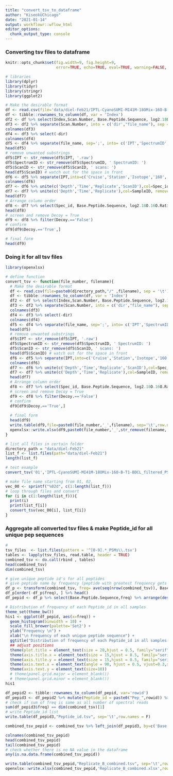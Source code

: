 ```yaml
---
title: "convert_tsv_to_dataframe"
author: "KiseokUChicago"
date: "2021-01-14"
output: workflowr::wflow_html
editor_options:
  chunk_output_type: console
---
```


### Converting tsv files to dataframe
```r
knitr::opts_chunk$set(fig.width=9, fig.height=9,
                      error=TRUE, echo=TRUE, eval=TRUE, warning=FALSE, message=FALSE)
```


```r
# libraries
library(dplyr)
library(tidyr)
library(stringr)
library(ggplot2)

# Make the desirable format
df <- read.csv(file='data/diel-Feb21/IPTL-CyanoSUMI-MI41M-18OMix-16O-B-T1-BDCL_filtered_PSMs.tsv', sep = '\t')
df <- tibble::rownames_to_column(df, var = 'Index')
df2 <- df %>% select(Index,Scan.Number, Base.Peptide.Sequence, log2.18O.16O.Ratio, Target., Decoy.)
df3 <- df2 %>% separate(Scan.Number, into = c('dir',"file_name"), sep = 'IPTL-')
colnames(df3)
df4 <- df3 %>% select(-dir)
colnames(df4)
df5 <- df4 %>% separate(file_name, sep=';', into= c('IPT','SpectrumID','ScanID'))
head(df5)
# remove unwanted substrings
df5$IPT <- str_remove(df5$IPT, '.raw')
df5$SpectrumID <- str_remove(df5$SpectrumID, ' SpectrumID: ')
df5$ScanID <- str_remove(df5$ScanID, ' scans: ') 
head(df5$ScanID) # watch out for the space in front
df6 <- df5 %>% separate(IPT,into=c('Cruise','Station','Isotope','16O','Replicate','Time','Depth'),sep='-') %>% select(-`16O`)
colnames(df6)
df7 <- df6 %>% unite(c('Depth','Time','Replicate','ScanID'),col=Spec_id, remove=F) 
df7 <- df7 %>% unite(c('Depth','Time','Replicate'),col=SampleID, remove=F) 
head(df7)
# Arrange column order
df8 <- df7 %>% select(Spec_id, Base.Peptide.Sequence, log2.18O.16O.Ratio,SampleID,Index,Cruise,Station,Isotope, Replicate, Time, Depth, SpectrumID, ScanID, Target., Decoy.)
head(df8)   
# screen and remove Decoy = True
df9 <- df8 %>% filter(Decoy.=='False')
# confirm
df9[df9$Decoy.=='True',]

# final form
head(df9)

```

### Doing it for all tsv files

```r
library(openxlsx)

# define function
convert_tsv <- function(file_number, filename){
  # Make the desirable format
  df <- read.csv(file=paste0(directory_path,"/" ,filename), sep = '\t')
  df <- tibble::rownames_to_column(df, var = 'Index')
  df2 <- df %>% select(Index,Scan.Number, Base.Peptide.Sequence, log2.18O.16O.Ratio, Target., Decoy.)
  df3 <- df2 %>% separate(Scan.Number, into = c('dir',"file_name"), sep = 'IPTL-')
  colnames(df3)
  df4 <- df3 %>% select(-dir)
  colnames(df4)
  df5 <- df4 %>% separate(file_name, sep=';', into= c('IPT','SpectrumID','ScanID'))
  head(df5)
  # remove unwanted substrings
  df5$IPT <- str_remove(df5$IPT, '.raw')
  df5$SpectrumID <- str_remove(df5$SpectrumID, ' SpectrumID: ')
  df5$ScanID <- str_remove(df5$ScanID, ' scans: ') 
  head(df5$ScanID) # watch out for the space in front
  df6 <- df5 %>% separate(IPT,into=c('Cruise','Station','Isotope','16O','Replicate','Time','Depth'),sep='-') %>% select(-`16O`)
  colnames(df6)
  df7 <- df6 %>% unite(c('Depth','Time','Replicate','ScanID'),col=Spec_id, remove=F) 
  df7 <- df7 %>% unite(c('Depth','Time','Replicate'),col=SampleID, remove=F) 
  head(df7)
  # Arrange column order
  df8 <- df7 %>% select(Spec_id, Base.Peptide.Sequence, log2.18O.16O.Ratio,SampleID,Index,Cruise,Station,Isotope, Replicate, Time, Depth, SpectrumID, ScanID, Target., Decoy.)
  # screen and remove Decoy = True
  df9 <- df8 %>% filter(Decoy.=='False')
  # confirm
  df9[df9$Decoy.=='True',]
  
  # final form
  head(df9)
  write.table(df9,file=paste0(file_number,'_',filename), sep='\t',row.names = F)
  openxlsx::write.xlsx(df9,paste0(file_number,'_',str_remove(filename,'.tsv'),'.xlsx'),rowNames=F)
}

# list all files in certain folder
directory_path = "data/diel-Feb21"
list_f <- list.files(path="data/diel-Feb21")
length(list_f)

# test example
convert_tsv('01','IPTL-CyanoSUMI-MI41M-18OMix-16O-B-T1-BDCL_filtered_PSMs.tsv')

# make file name starting from 01, 02, 
vec_00 <- sprintf("%02d", c(1:length(list_f)))
# loop through files and convert
for (i in c(1:length(list_f))){
  print(i)
  print(list_f[i])
  convert_tsv(vec_00[i], list_f[i])
}


```

### Aggregate all converted tsv files & make Peptide_id for all unique pep sequences

```r
#
tsv_files  <- list.files(pattern = '^[0-9].*_PSMs\\.tsv')
tables <- lapply(tsv_files, read.table, header = TRUE)
combined_tsv <- do.call(rbind , tables)
head(combined_tsv)
dim(combined_tsv)

# give unique peptide id's for all peptides
# give peptide name by frequency (peptide with greatest frequency gets Pep_1)
df_p <- transform(combined_tsv, freq= ave(seq(nrow(combined_tsv)), Base.Peptide.Sequence, FUN=length))
df_p[order(-df_p$freq), ] %>% head()
df_pepid <- df_p %>% select(Base.Peptide.Sequence,freq) %>% arrange(desc(freq)) %>% unique() %>% arrange()

# Distribution of frequency of each Peptide_id in all samples
theme_set(theme_bw())
his1 <- ggplot(df_pepid, aes(x=freq)) +
  geom_histogram(binwidth = 10) +
  scale_fill_brewer(palette='Set2') +
  ylab("Frequency \n") +
  xlab("\n Frequency of each unique peptide sequence") +
  ggtitle("Distribution of frequency of each Peptide_id in all samples \n")+
  ## adjust positions
  theme(plot.title = element_text(size = 20,hjust = 0.5, family="serif")) + 
  theme(axis.title.x = element_text(size = 15,hjust = 0.5, family="serif")) + 
  theme(axis.title.y = element_text(size = 15,hjust = 0.5, family="serif")) + 
  theme(axis.text.x = element_text(angle = 90, hjust = 0.5, vjust=0.3,size=13, family="serif"))+
  theme(axis.text.y = element_text(size=10))
  # theme(panel.grid.major = element_blank())
  # theme(panel.grid.minor = element_blank())
his1

df_pepid2 <- tibble::rownames_to_column(df_pepid, var='rowid') 
df_pepid3 <- df_pepid2 %>% mutate(Peptide_id = paste0("Pep_",rowid)) %>% select(-rowid)
# check if sum of freq is same as all number of spectral reads
sum(df_pepid3$freq) == dim(combined_tsv)[1]
# write Peptide_id list
write.table(df_pepid3,"Peptide_id.tsv", sep='\t',row.names = F)

combined_tsv_pepid <- combined_tsv %>% left_join(df_pepid3, by=c('Base.Peptide.Sequence'='Base.Peptide.Sequence')) %>% select(-freq)

colnames(combined_tsv_pepid)
head(combined_tsv_pepid)
tail(combined_tsv_pepid)
# check whether there is no NA value in the dataframe
any(is.na.data.frame(combined_tsv_pepid))

write.table(combined_tsv_pepid,"Replicate_B_combined.tsv", sep='\t',row.names = F)
openxlsx::write.xlsx(combined_tsv_pepid,'Replicate_B_combined.xlsx',rowNames=F)


```




